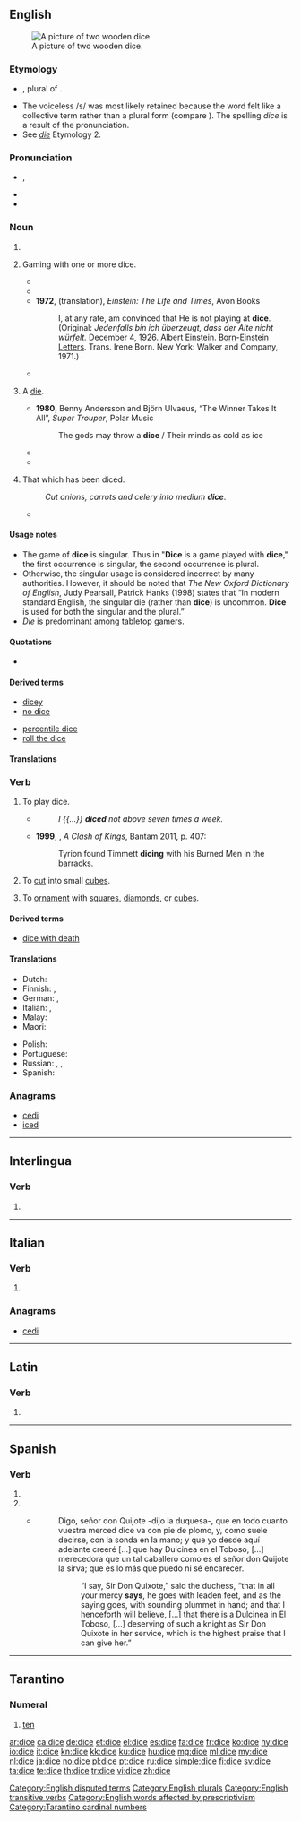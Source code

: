 ==English==
{{wikipedia}}
[[Image:Dices6-1.png|thumb|right|A picture of two wooden dice.]]

===Etymology===
* {{etyl|enm|en}} {{term|dys||lang=enm}}, plural of {{term|dy|lang=enm}}.
* The voiceless /s/ was most likely retained because the word felt like a collective term rather than a plural form (compare {{term|pence}}). The spelling ''dice'' is a result of the pronunciation.
* See ''[[die#Etymology 2|die]]'' Etymology 2.

===Pronunciation===
* {{enPR|dīs}}, {{IPA|/daɪs/|lang=en}}
* {{audio|en-us-dice.ogg|Audio (US)|lang=en}}
* {{rhymes|aɪs|lang=en}}

===Noun===
{{en-noun|dice|dices}}

# {{plural of|die|lang=en}}
# {{context|uncountable|lang=en}} Gaming with one or more dice.
#* {{quote-book|title={{w|Heart of Darkness}}|author={{w|Joseph Conrad}}|year=|passage=Or think of a decent young citizen in a toga—perhaps too much '''dice''', you know—coming out here in the train of some prefect, or tax-gatherer, or trader even, to mend his fortunes.|year=1899}}
#* {{quote-book|title=Heredity and the nature of man|author={{w|Theodosius Grigorievich Dobzhansky}}|year=1964|passage=On the other hand, evolution is not a matter of chance, even in the sense in which a game of '''dice''' is a game of chance.}}
#* '''1972''', (translation), ''Einstein: The Life and Times'', Avon Books
#*: I, at any rate, am convinced that He is not playing at '''dice'''.
#*: (Original: ''Jedenfalls bin ich überzeugt, dass der Alte nicht würfelt.'' December 4, 1926. Albert Einstein. [[Born-Einstein Letters]]. Trans. Irene Born. New York: Walker and Company, 1971.)
#* {{quote-book|title=Mathematics and the Unexpected|page=67|author=Ivar Ekeland|year=1990|passage=The problem is that no one can throw a die twice in precisely the same way, and this is why '''dice''' is a game of chance and not a skill.}}
# {{context|countable|proscribed|_|by some; standard in British English|lang=en}} A [[die#Noun|die]].
#* '''1980''', Benny Andersson and Björn Ulvaeus, “The Winner Takes It All”, ''Super Trouper'', Polar Music
#*: The gods may throw a '''dice''' / Their minds as cold as ice
#* {{quote-book|year=1945|title=Prospero's Cell: A Guide to the Landscape and Manners of the Island of Corfu|author={{w|Lawrence Durrell}}|passage=A white house set like a '''dice''' on a rock already venerable with the scars of wind and water.}}
#* {{quote-book|title=A Companion to Phenomenology and Existentialism|page=106|author={{w|Hubert L. Dreyfus}}, Mark A. Wrathall|year=2009|passage=When we see a '''dice''', we see an object which has six sides, some of which can be seen from where we are, others can be seen if we twist it or move around it.}}
# {{context|uncountable|formerly|_|countable|cooking|lang=en}} That which has been diced.
#: ''Cut onions, carrots and celery into medium '''dice'''''.
#* {{quote-book|passage=If your worship is inclined to take a small draught of good wine, though not very cool, I have here a calabash full of the best, and some '''dices''' of Tronchon cheese|title=The history and adventures of the renowned Don Quixote|volumes=3-4|by={{w|Miguel de Cervantes}} Saavedra|author={{w|Tobias George Smollett}}|edition=5|year=1782}}

====Usage notes====
* The game of '''dice''' is singular. Thus in "'''Dice''' is a game played with '''dice'''," the first occurrence is singular, the second occurrence is plural.
* Otherwise, the singular usage is considered incorrect by many authorities. However, it should be noted that ''The New Oxford Dictionary of English'', Judy Pearsall, Patrick Hanks (1998) states that “In modern standard English, the singular die (rather than '''dice''') is uncommon. '''Dice''' is used for both the singular and the plural.”
* ''Die'' is  predominant among tabletop gamers.

====Quotations====
* {{seeCites}}

====Derived terms====
{{rel-top|Terms derived from ''dice'' (noun)}}
* [[dicey]]
* [[no dice]]
{{rel-mid}}
* [[percentile dice]]
* [[roll the dice]]
{{rel-bottom}}

====Translations====
{{trans-see|polyhedron used in games of chance|die}}

===Verb===
{{en-verb|dic}}

# {{context|intransitive|lang=en}} To play dice.
#* {{rfdate}} {{w|Shakespeare}}
#*: ''I {{...}} '''diced''' not above seven times a week.''
#* '''1999''', {{w|George RR Martin}}, ''A Clash of Kings'', Bantam 2011, p. 407:
#*: Tyrion found Timmett '''dicing''' with his Burned Men in the barracks.
# {{context|transitive|lang=en}} To [[cut]] into small [[cube]]s.
# {{context|transitive|lang=en}} To [[ornament]] with [[square]]s, [[diamond]]s, or [[cube]]s.

====Derived terms====
* [[dice with death]]

====Translations====
{{trans-top|to cut into small cubes}}
* Dutch: {{t|nl|[[in]] [[blok]]jes [[snijden]]}}
* Finnish: {{t|fi|kuutioida}}, {{t|fi|[[leikata]] [[kuutioiksi]]}}
* German: {{t|de|[[in]] [[Würfel]] [[schneiden]]}}, {{t+|de|würfeln}}
* Italian: {{t|it|fare a dadini}}, {{t|it|tagliare a dadini}}
* Malay: {{t|ms|potong dadu}}
* Maori: {{t|mi|tapatapahi}}
{{trans-mid}}
* Polish: {{t|pl|kroić w kostkę}}
* Portuguese: {{t|pt|[[cortar]] [[em]] [[cubinhos]]}}
* Russian: {{t|ru|[[резать]] [[кубик|кубиками]]|impf|tr=rézatʹ kúbikami|sc=Cyrl}}, {{t|ru|[[нарезать]] [[кубик|кубиками]]|impf|tr=narezátʹ kúbikami|sc=Cyrl}}, {{t|ru|[[нарезать]] [[кубик|кубиками]]|pf|tr=narézatʹ kúbikami|sc=Cyrl}} {{qualifier|imperfective/perfective have different word stress}}
* Spanish: {{t|es|cortar en cubos}}
{{trans-bottom}}

===Anagrams===
* [[cedi#English|cedi]]
* [[iced#English|iced]]

[[Category:English disputed terms]]
[[Category:English plurals]]
[[Category:English transitive verbs]]
[[Category:English words affected by prescriptivism]]

----

==Interlingua==

===Verb===
{{head|ia|verb form}}

# {{ia-form of|dic|e}}

----

==Italian==

===Verb===
{{head|it|verb form}}

# {{inflection of|dire||3|s|pres|indc|lang=it}}

===Anagrams===
* [[cedi#Italian|cedi]]

----

==Latin==

===Verb===
{{la-verb-form|dīce}}

# {{inflection of|dīcō||2|s|pres|actv|impr|lang=la}}

----

==Spanish==

===Verb===
{{es-verb-form}}

# {{es-verb form of|mood=ind|tense=pres|num=s|pers=2|formal=y|ending=ir|decir}}
# {{es-verb form of|mood=ind|tense=pres|num=s|pers=3|ending=ir|decir}}
#* {{sense|“says”}} {{RQ:Cervantes Don Quijote II|XXXII}}
#*: Digo, señor don Quijote -dijo la duquesa-, que en todo cuanto vuestra merced dice va con pie de plomo, y, como suele decirse, con la sonda en la mano; y que yo desde aquí adelante creeré [...] que hay Dulcinea en el Toboso, [...] merecedora que un tal caballero como es el señor don Quijote la sirva; que es lo más que puedo ni sé encarecer.
#*:: “I say, Sir Don Quixote,” said the duchess, “that in all your mercy '''says''', he goes with leaden feet, and as the saying goes, with sounding plummet in hand; and that I henceforth will believe, [...] that there is a Dulcinea in El Toboso, [...] deserving of such a knight as Sir Don Quixote in her service, which is the highest praise that I can give her.”

----

==Tarantino==

===Numeral===
{{head|roa-tar|numeral}}

# [[ten]]

[[Category:Tarantino cardinal numbers]]

[[ar:dice]]
[[ca:dice]]
[[de:dice]]
[[et:dice]]
[[el:dice]]
[[es:dice]]
[[fa:dice]]
[[fr:dice]]
[[ko:dice]]
[[hy:dice]]
[[io:dice]]
[[it:dice]]
[[kn:dice]]
[[kk:dice]]
[[ku:dice]]
[[hu:dice]]
[[mg:dice]]
[[ml:dice]]
[[my:dice]]
[[nl:dice]]
[[ja:dice]]
[[no:dice]]
[[pl:dice]]
[[pt:dice]]
[[ru:dice]]
[[simple:dice]]
[[fi:dice]]
[[sv:dice]]
[[ta:dice]]
[[te:dice]]
[[th:dice]]
[[tr:dice]]
[[vi:dice]]
[[zh:dice]]